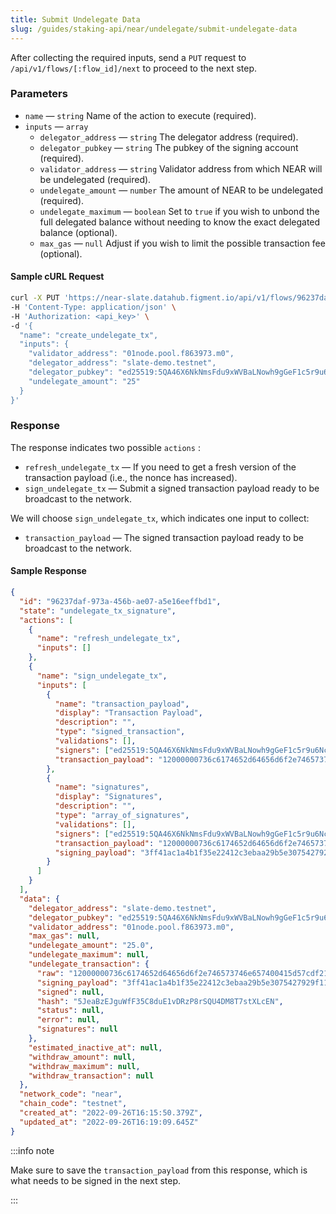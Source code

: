 ```yaml
---
title: Submit Undelegate Data
slug: /guides/staking-api/near/undelegate/submit-undelegate-data
---
```


After collecting the required inputs, send a `PUT` request to `/api/v1/flows/[:flow_id]/next` to proceed to the next step.

### Parameters

- `name` &mdash; `string` Name of the action to execute (required).
- `inputs` &mdash; `array`
  - `delegator_address` &mdash; `string` The delegator address (required).
  - `delegator_pubkey` &mdash; `string` The pubkey of the signing account (required).
  - `validator_address` &mdash; `string` Validator address from which NEAR will be undelegated (required).
  - `undelegate_amount` &mdash; `number` The amount of NEAR to be undelegated (required).
  - `undelegate_maximum` &mdash; `boolean` Set to `true` if you wish to unbond the full delegated balance without needing to know the exact delegated balance (optional).
  - `max_gas` &mdash; `null` Adjust if you wish to limit the possible transaction fee (optional).

#### Sample cURL Request

```bash {5-11}
curl -X PUT 'https://near-slate.datahub.figment.io/api/v1/flows/96237daf-973a-456b-ae07-a5e16eeffbd1/next' \
-H 'Content-Type: application/json' \
-H 'Authorization: <api_key>' \
-d '{
  "name": "create_undelegate_tx",
  "inputs": {
    "validator_address": "01node.pool.f863973.m0",
    "delegator_address": "slate-demo.testnet",
    "delegator_pubkey": "ed25519:5QA46X6NkNmsFdu9xWVBaLNowh9gGeF1c5r9u6NcxaLY",
    "undelegate_amount": "25"
  }
}'
```

### Response

The response indicates two possible `actions` :

- `refresh_undelegate_tx` &mdash; If you need to get a fresh version of the transaction payload (i.e., the nonce has increased).
- `sign_undelegate_tx` &mdash; Submit a signed transaction payload ready to be broadcast to the network.

We will choose `sign_undelegate_tx`, which indicates one input to collect:

- `transaction_payload` &mdash; The signed transaction payload ready to be broadcast to the network.

#### Sample Response

```json
{
  "id": "96237daf-973a-456b-ae07-a5e16eeffbd1",
  "state": "undelegate_tx_signature",
  "actions": [
    {
      "name": "refresh_undelegate_tx",
      "inputs": []
    },
    {
      "name": "sign_undelegate_tx",
      "inputs": [
        {
          "name": "transaction_payload",
          "display": "Transaction Payload",
          "description": "",
          "type": "signed_transaction",
          "validations": [],
          "signers": ["ed25519:5QA46X6NkNmsFdu9xWVBaLNowh9gGeF1c5r9u6NcxaLY"],
          "transaction_payload": "12000000736c6174652d64656d6f2e746573746e657400415d57cdf21d28e35e0cfa864e895c18b4bc6a711642d38eb6762af81ec1cf3905cc1038fc5700001600000030316e6f64652e706f6f6c2e663836333937332e6d308e0f6b6bb5b283186516419e2d4c06a47f7d55b456b83947fb5f8fb815957df6010000000207000000756e7374616b65270000007b22616d6f756e74223a223235303030303030303030303030303030303030303030303030227d00e057eb481b000000000000000000000000000000000000"
        },
        {
          "name": "signatures",
          "display": "Signatures",
          "description": "",
          "type": "array_of_signatures",
          "validations": [],
          "signers": ["ed25519:5QA46X6NkNmsFdu9xWVBaLNowh9gGeF1c5r9u6NcxaLY"],
          "transaction_payload": "12000000736c6174652d64656d6f2e746573746e657400415d57cdf21d28e35e0cfa864e895c18b4bc6a711642d38eb6762af81ec1cf3905cc1038fc5700001600000030316e6f64652e706f6f6c2e663836333937332e6d308e0f6b6bb5b283186516419e2d4c06a47f7d55b456b83947fb5f8fb815957df6010000000207000000756e7374616b65270000007b22616d6f756e74223a223235303030303030303030303030303030303030303030303030227d00e057eb481b000000000000000000000000000000000000",
          "signing_payload": "3ff41ac1a4b1f35e22412c3ebaa29b5e3075427929f111609d1cfc6706a27e2b"
        }
      ]
    }
  ],
  "data": {
    "delegator_address": "slate-demo.testnet",
    "delegator_pubkey": "ed25519:5QA46X6NkNmsFdu9xWVBaLNowh9gGeF1c5r9u6NcxaLY",
    "validator_address": "01node.pool.f863973.m0",
    "max_gas": null,
    "undelegate_amount": "25.0",
    "undelegate_maximum": null,
    "undelegate_transaction": {
      "raw": "12000000736c6174652d64656d6f2e746573746e657400415d57cdf21d28e35e0cfa864e895c18b4bc6a711642d38eb6762af81ec1cf3905cc1038fc5700001600000030316e6f64652e706f6f6c2e663836333937332e6d308e0f6b6bb5b283186516419e2d4c06a47f7d55b456b83947fb5f8fb815957df6010000000207000000756e7374616b65270000007b22616d6f756e74223a223235303030303030303030303030303030303030303030303030227d00e057eb481b000000000000000000000000000000000000",
      "signing_payload": "3ff41ac1a4b1f35e22412c3ebaa29b5e3075427929f111609d1cfc6706a27e2b",
      "signed": null,
      "hash": "5JeaBzEJguWfF35C8duE1vDRzP8rSQU4DM8T7stXLcEN",
      "status": null,
      "error": null,
      "signatures": null
    },
    "estimated_inactive_at": null,
    "withdraw_amount": null,
    "withdraw_maximum": null,
    "withdraw_transaction": null
  },
  "network_code": "near",
  "chain_code": "testnet",
  "created_at": "2022-09-26T16:15:50.379Z",
  "updated_at": "2022-09-26T16:19:09.645Z"
}
```

:::info note

Make sure to save the `transaction_payload` from this response, which is what needs to be signed in the next step.

:::
